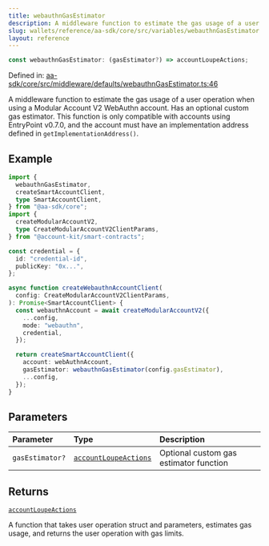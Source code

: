 ```yaml
---
title: webauthnGasEstimator
description: A middleware function to estimate the gas usage of a user operation when using a Modular Account V2 WebAuthn account. Has an optional custom gas estimator. This function is only compatible with accounts using EntryPoint v0.7.0, and the account must have an implementation address defined in `getImplementationAddress()`.
slug: wallets/reference/aa-sdk/core/src/variables/webauthnGasEstimator
layout: reference
---
```


```ts
const webauthnGasEstimator: (gasEstimator?) => accountLoupeActions;
```

Defined in: [aa-sdk/core/src/middleware/defaults/webauthnGasEstimator.ts:46](https://github.com/alchemyplatform/aa-sdk/blob/49e74eee8606f480b200b4612d00d950da8a8742/aa-sdk/core/src/middleware/defaults/webauthnGasEstimator.ts#L46)

A middleware function to estimate the gas usage of a user operation when using a Modular Account V2 WebAuthn account. Has an optional custom gas estimator.
This function is only compatible with accounts using EntryPoint v0.7.0, and the account must have an implementation address defined in `getImplementationAddress()`.

## Example

```ts twoslash
import {
  webauthnGasEstimator,
  createSmartAccountClient,
  type SmartAccountClient,
} from "@aa-sdk/core";
import {
  createModularAccountV2,
  type CreateModularAccountV2ClientParams,
} from "@account-kit/smart-contracts";

const credential = {
  id: "credential-id",
  publicKey: "0x...",
};

async function createWebauthnAccountClient(
  config: CreateModularAccountV2ClientParams,
): Promise<SmartAccountClient> {
  const webauthnAccount = await createModularAccountV2({
    ...config,
    mode: "webauthn",
    credential,
  });

  return createSmartAccountClient({
    account: webAuthnAccount,
    gasEstimator: webauthnGasEstimator(config.gasEstimator),
    ...config,
  });
}
```

## Parameters

| Parameter       | Type                                                                                        | Description                            |
| :-------------- | :------------------------------------------------------------------------------------------ | :------------------------------------- |
| `gasEstimator?` | [`accountLoupeActions`](../../../../account-kit/core/src/variables/accountLoupeActions.mdx) | Optional custom gas estimator function |

## Returns

[`accountLoupeActions`](../../../../account-kit/core/src/variables/accountLoupeActions.mdx)

A function that takes user operation struct and parameters, estimates gas usage, and returns the user operation with gas limits.
